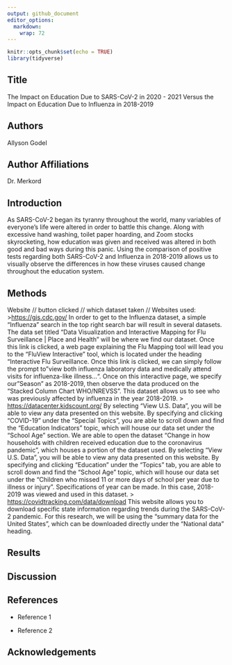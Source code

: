 ```yaml
---
output: github_document
editor_options: 
  markdown: 
    wrap: 72
---
```


```r
knitr::opts_chunk$set(echo = TRUE)
library(tidyverse)
```

## Title

The Impact on Education Due to SARS-CoV-2 in 2020 - 2021 Versus the
Impact on Education Due to Influenza in 2018-2019

## Authors

Allyson Godel

## Author Affiliations

Dr. Merkord

## Introduction

As SARS-CoV-2 began its tyranny throughout the world, many variables of
everyone's life were altered in order to battle this change. Along with
excessive hand washing, toilet paper hoarding, and Zoom stocks
skyrocketing, how education was given and received was altered in both
good and bad ways during this panic. Using the comparison of positive
tests regarding both SARS-CoV-2 and Influenza in 2018-2019 allows us to
visually observe the differences in how these viruses caused change
throughout the education system.

## Methods

Website // button clicked // which dataset taken // Websites used:
\><https://gis.cdc.gov/> In order to get to the Influenza dataset, a
simple "Influenza" search in the top right search bar will result in
several datasets. The data set titled "Data Visualization and
Interactive Mapping for Flu Surveillance \| Place and Health" will be
where we find our dataset. Once this link is clicked, a web page
explaining the Flu Mapping tool will lead you to the "FluView
Interactive" tool, which is located under the heading "Interactive Flu
Surveillance. Once this link is clicked, we can simply follow the prompt
to "view both influenza laboratory data and medically attend visits for
influenza-like illness…". Once on this interactive page, we specify our
"Season" as 2018-2019, then observe the data produced on the "Stacked
Column Chart WHO/NREVSS". This dataset allows us to see who was
previously affected by influenza in the year 2018-2019. \>
<https://datacenter.kidscount.org/> By selecting "View U.S. Data", you
will be able to view any data presented on this website. By specifying
and clicking "COVID-19" under the "Special Topics", you are able to
scroll down and find the "Education Indicators" topic, which will house
our data set under the "School Age" section. We are able to open the
dataset "Change in how households with children received education due
to the coronavirus pandemic", which houses a portion of the dataset
used. By selecting "View U.S. Data", you will be able to view any data
presented on this website. By specifying and clicking "Education" under
the "Topics" tab, you are able to scroll down and find the "School Age"
topic, which will house our data set under the "Children who missed 11
or more days of school per year due to illness or injury".
Specifications of year can be made. In this case, 2018-2019 was viewed
and used in this dataset. \> <https://covidtracking.com/data/download>
This website allows you to download specific state information regarding
trends during the SARS-CoV-2 pandemic. For this research, we will be
using the "summary data for the United States", which can be downloaded
directly under the "National data" heading.

## Results

## Discussion

## References

-   Reference 1

-   Reference 2

## Acknowledgements
